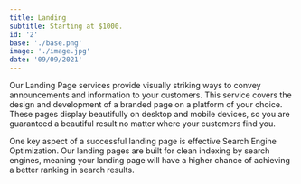 ```yaml
---
title: Landing
subtitle: Starting at $1000.
id: '2'
base: './base.png'
image: './image.jpg'
date: '09/09/2021'
---
```


Our Landing Page services provide visually striking ways to convey announcements and information to your customers. This service covers the design and development of a branded page on a platform of your choice. These pages display beautifully on desktop and mobile devices, so you are guaranteed a beautiful result no matter where your customers find you.

One key aspect of a successful landing page is effective Search Engine Optimization. Our landing pages are built for clean indexing by search engines, meaning your landing page will have a higher chance of achieving a better ranking in search results.
